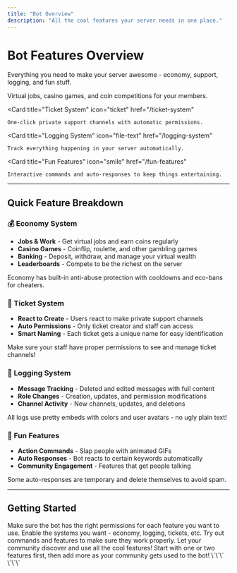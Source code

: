 ```yaml
---
title: "Bot Overview"
description: "All the cool features your server needs in one place."
---
```


# Bot Features Overview

Everything you need to make your server awesome - economy, support, logging, and fun stuff.

<CardGroup cols={2}>
  <Card
    title="Economy System"
    icon="coins"
    href="/economy-system"
  >
    Virtual jobs, casino games, and coin competitions for your members.
  </Card>

  <Card
    title="Ticket System"
    icon="ticket"
    href="/ticket-system"
  >
    One-click private support channels with automatic permissions.
  </Card>

  <Card
    title="Logging System"
    icon="file-text"
    href="/logging-system"
  >
    Track everything happening in your server automatically.
  </Card>

  <Card
    title="Fun Features"
    icon="smile"
    href="/fun-features"
  >
    Interactive commands and auto-responses to keep things entertaining.
  </Card>
</CardGroup>

---

## Quick Feature Breakdown

### 💰 Economy System
- **Jobs & Work** - Get virtual jobs and earn coins regularly
- **Casino Games** - Coinflip, roulette, and other gambling games
- **Banking** - Deposit, withdraw, and manage your virtual wealth
- **Leaderboards** - Compete to be the richest on the server

<Info>
Economy has built-in anti-abuse protection with cooldowns and eco-bans for cheaters.
</Info>

### 🎫 Ticket System
- **React to Create** - Users react to make private support channels
- **Auto Permissions** - Only ticket creator and staff can access
- **Smart Naming** - Each ticket gets a unique name for easy identification

<Warning>
Make sure your staff have proper permissions to see and manage ticket channels!
</Warning>

### 📝 Logging System
- **Message Tracking** - Deleted and edited messages with full content
- **Role Changes** - Creation, updates, and permission modifications
- **Channel Activity** - New channels, updates, and deletions

<Info>
All logs use pretty embeds with colors and user avatars - no ugly plain text!
</Info>

### 🎉 Fun Features
- **Action Commands** - Slap people with animated GIFs
- **Auto Responses** - Bot reacts to certain keywords automatically
- **Community Engagement** - Features that get people talking

<Warning>
Some auto-responses are temporary and delete themselves to avoid spam.
</Warning>

---

## Getting Started

<Steps>
  <Step title="Set Up Permissions">
    Make sure the bot has the right permissions for each feature you want to use.
  </Step>
  <Step title="Configure Features">
    Enable the systems you want - economy, logging, tickets, etc.
  </Step>
  <Step title="Test Everything">
    Try out commands and features to make sure they work properly.
  </Step>
  <Step title="Enjoy">
    Let your community discover and use all the cool features!
  </Step>
</Steps>

<Tip>
Start with one or two features first, then add more as your community gets used to the bot!
</Tip>
\`\`\`
\`\`\`
